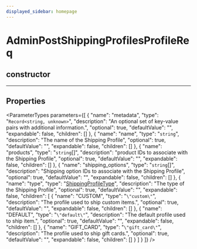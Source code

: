 ```yaml
---
displayed_sidebar: homepage
---
```



# AdminPostShippingProfilesProfileReq

## constructor

___

## Properties

<ParameterTypes parameters={[
  {
    "name": "metadata",
    "type": "`Record<string, unknown>`",
    "description": "An optional set of key-value pairs with additional information.",
    "optional": true,
    "defaultValue": "",
    "expandable": false,
    "children": []
  },
  {
    "name": "name",
    "type": "`string`",
    "description": "The name of the Shipping Profile",
    "optional": true,
    "defaultValue": "",
    "expandable": false,
    "children": []
  },
  {
    "name": "products",
    "type": "`string`[]",
    "description": "product IDs to associate with the Shipping Profile",
    "optional": true,
    "defaultValue": "",
    "expandable": false,
    "children": []
  },
  {
    "name": "shipping_options",
    "type": "`string`[]",
    "description": "Shipping option IDs to associate with the Shipping Profile",
    "optional": true,
    "defaultValue": "",
    "expandable": false,
    "children": []
  },
  {
    "name": "type",
    "type": "[ShippingProfileType](../../entities/enums/entities.ShippingProfileType.mdx)",
    "description": "The type of the Shipping Profile",
    "optional": true,
    "defaultValue": "",
    "expandable": false,
    "children": [
      {
        "name": "CUSTOM",
        "type": "`\"custom\"`",
        "description": "The profile used to ship custom items.",
        "optional": true,
        "defaultValue": "",
        "expandable": false,
        "children": []
      },
      {
        "name": "DEFAULT",
        "type": "`\"default\"`",
        "description": "The default profile used to ship item.",
        "optional": true,
        "defaultValue": "",
        "expandable": false,
        "children": []
      },
      {
        "name": "GIFT_CARD",
        "type": "`\"gift_card\"`",
        "description": "The profile used to ship gift cards.",
        "optional": true,
        "defaultValue": "",
        "expandable": false,
        "children": []
      }
    ]
  }
]} />
